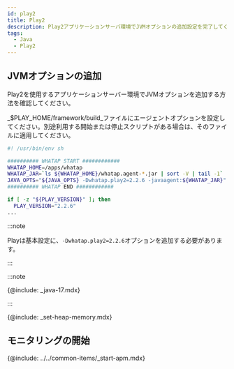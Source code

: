 ```yaml
---
id: play2
title: Play2
description: Play2アプリケーションサーバ環境でJVMオプションの追加設定を完了してください。
tags:
  - Java
  - Play2
---
```


## JVMオプションの追加

Play2を使用するアプリケーションサーバー環境でJVMオプションを追加する方法を確認してください。 

_$PLAY_HOME/framework/build_ファイルにエージェントオプションを設定してください。別途利用する開始または停止スクリプトがある場合は、そのファイルに適用してください。

```bash title=$PLAY_HOME/framework/build {6} showLineNumbers
#! /usr/bin/env sh

########## WHATAP START ############
WHATAP_HOME=/apps/whatap
WHATAP_JAR=`ls ${WHATAP_HOME}/whatap.agent-*.jar | sort -V | tail -1`
JAVA_OPTS="${JAVA_OPTS} -Dwhatap.play2=2.2.6 -javaagent:${WHATAP_JAR}"
########## WHATAP END ############

if [ -z "${PLAY_VERSION}" ]; then
  PLAY_VERSION="2.2.6"
...
```

:::note

Playは基本設定に、`-Dwhatap.play2=2.2.6`オプションを追加する必要があります。

:::

:::note

{@include: _java-17.mdx}

:::

{@include: _set-heap-memory.mdx}

## モニタリングの開始

{@include: ../../common-items/_start-apm.mdx} 
